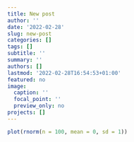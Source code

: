 ```yaml
---
title: New post
author: ''
date: '2022-02-28'
slug: new-post
categories: []
tags: []
subtitle: ''
summary: ''
authors: []
lastmod: '2022-02-28T16:54:53+01:00'
featured: no
image:
  caption: ''
  focal_point: ''
  preview_only: no
projects: []
---
```


```r
plot(rnorm(n = 100, mean = 0, sd = 1))
```

